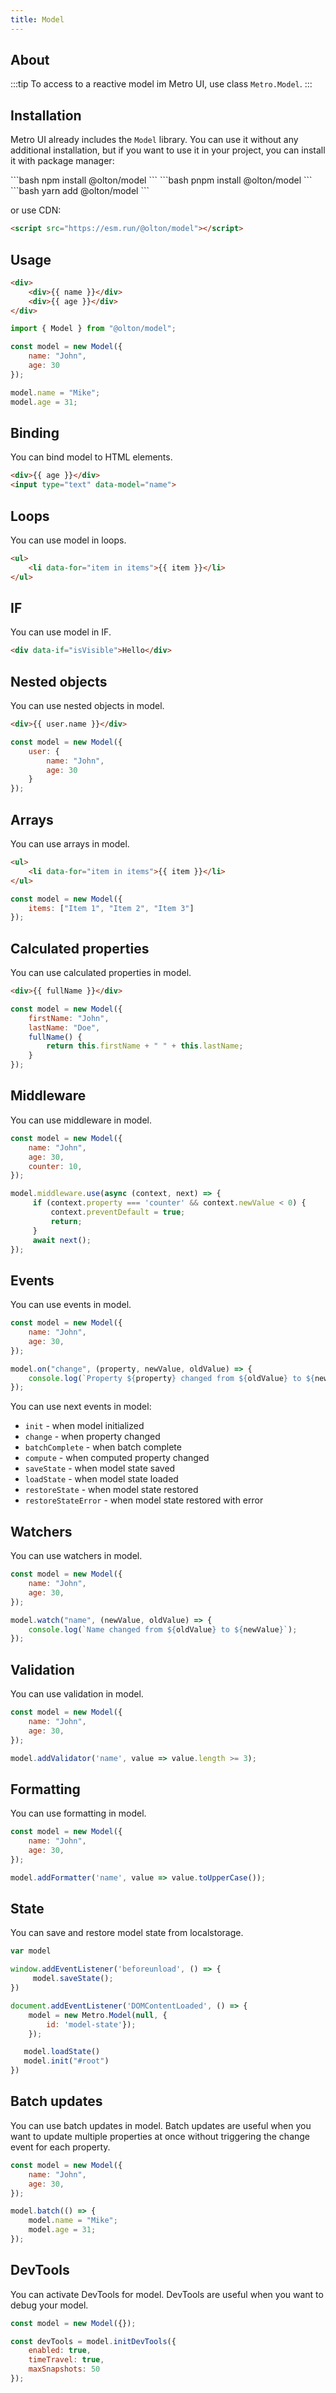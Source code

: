 ```yaml
---
title: Model
---
```



<div>
    <GithubButton user="olton" repo="model"/>
</div> 

<Leader content="Metro UI includes class Model to create reactive two-way binding."/>

## About

:::tip
To access to a reactive model im Metro UI, use class `Metro.Model`.
:::

## Installation
Metro UI already includes the `Model` library.
You can use it without any additional installation, but if you want to use it in your project, you can install it with package manager:

<Tabs>
    <TabItem label="npm" icon="seti:npm">
        ```bash
        npm install @olton/model
        ```
    </TabItem>
    <TabItem label="pnpm" icon="pnpm">
        ```bash
        pnpm install @olton/model
        ```
    </TabItem>
    <TabItem label="yarm" icon="seti:yarn">
        ```bash
        yarn add @olton/model
        ```
    </TabItem>
</Tabs>

or use CDN:

```html
<script src="https://esm.run/@olton/model"></script>
```

## Usage

```html title="index.html"
<div>
    <div>{{ name }}</div>
    <div>{{ age }}</div>
</div>  
```

```js title="index.js"
import { Model } from "@olton/model";

const model = new Model({
    name: "John",
    age: 30
});

model.name = "Mike";
model.age = 31;
```

## Binding

You can bind model to HTML elements.

```html
<div>{{ age }}</div>
<input type="text" data-model="name">
```

## Loops
You can use model in loops.

```html
<ul>
    <li data-for="item in items">{{ item }}</li>
</ul>
```

## IF
You can use model in IF.

```html
<div data-if="isVisible">Hello</div>
```

## Nested objects
You can use nested objects in model.

```html
<div>{{ user.name }}</div>
```

```js
const model = new Model({
    user: {
        name: "John",
        age: 30
    }
});
```

## Arrays
You can use arrays in model.

```html
<ul>
    <li data-for="item in items">{{ item }}</li>
</ul>
```

```js   
const model = new Model({
    items: ["Item 1", "Item 2", "Item 3"]
});
```

## Calculated properties
You can use calculated properties in model.

```html
<div>{{ fullName }}</div>
```

```js
const model = new Model({
    firstName: "John",
    lastName: "Doe",
    fullName() {
        return this.firstName + " " + this.lastName;
    }
});
```

## Middleware
You can use middleware in model.

```js
const model = new Model({
    name: "John",
    age: 30,
    counter: 10,
});

model.middleware.use(async (context, next) => {
     if (context.property === 'counter' && context.newValue < 0) {
         context.preventDefault = true;
         return;
     }
     await next();
});
```

## Events
You can use events in model.

```js
const model = new Model({
    name: "John",
    age: 30,
});

model.on("change", (property, newValue, oldValue) => {
    console.log(`Property ${property} changed from ${oldValue} to ${newValue}`);
});
```

You can use next events in model:

- `init` - when model initialized
- `change` - when property changed
- `batchComplete` - when batch complete
- `compute` - when computed property changed
- `saveState` - when model state saved
- `loadState` - when model state loaded
- `restoreState` - when model state restored
- `restoreStateError` - when model state restored with error

## Watchers
You can use watchers in model.

```js   
const model = new Model({
    name: "John",
    age: 30,
});

model.watch("name", (newValue, oldValue) => {
    console.log(`Name changed from ${oldValue} to ${newValue}`);
});
```

## Validation
You can use validation in model.

```js
const model = new Model({
    name: "John",
    age: 30,
});

model.addValidator('name', value => value.length >= 3);
```

## Formatting
You can use formatting in model.

```js
const model = new Model({
    name: "John",
    age: 30,
});

model.addFormatter('name', value => value.toUpperCase());
```

## State
You can save and restore model state from localstorage.

```js
var model

window.addEventListener('beforeunload', () => {
     model.saveState();
})

document.addEventListener('DOMContentLoaded', () => {
    model = new Metro.Model(null, {
        id: 'model-state'});
    });

   model.loadState()
   model.init("#root")
})
```
## Batch updates
You can use batch updates in model. Batch updates are useful when you want to update multiple properties at once without triggering the change event for each property.

```js
const model = new Model({
    name: "John",
    age: 30,
});

model.batch(() => {
    model.name = "Mike";
    model.age = 31;
});
```

## DevTools

You can activate DevTools for model. DevTools are useful when you want to debug your model.

```js
const model = new Model({});

const devTools = model.initDevTools({
    enabled: true,
    timeTravel: true,
    maxSnapshots: 50
});
```